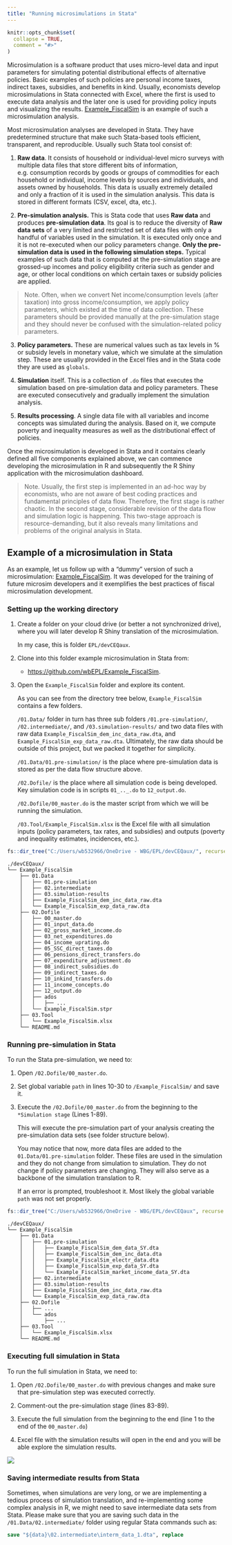```yaml
---
title: "Running microsimulations in Stata"
---
```


```r
knitr::opts_chunk$set(
  collapse = TRUE,
  comment = "#>"
)
```

Microsimulation is a software product that uses micro-level data and input parameters for simulating potential distributional effects of alternative policies. Basic examples of such policies are personal income taxes, indirect taxes, subsidies, and benefits in kind. Usually, economists develop microsimulations in Stata connected with Excel, where the first is used to execute data analysis and the later one is used for providing policy inputs and visualizing the results. [Example_FiscalSim](https://github.com/wbEPL/Example_FiscalSim) is an example of such a microsimulation analysis.

Most microsimulation analyses are developed in Stata. They have predetermined structure that make such Stata-based tools efficient, transparent, and reproducible. Usually such Stata tool consist of:

1.  **Raw data**. It consists of household or individual-level micro surveys with multiple data files that store different bits of information, e.g. consumption records by goods or groups of commodities for each household or individual, income levels by sources and individuals, and assets owned by households. This data is usually extremely detailed and only a fraction of it is used in the simulation analysis. This data is stored in different formats (CSV, excel, dta, etc.).

2.  **Pre-simulation analysis.** This is Stata code that uses **Raw data** and produces **pre-simulation data**. Its goal is to reduce the diversity of **Raw data sets** of a very limited and restricted set of data files with only a handful of variables used in the simulation. It is executed only once and it is not re-executed when our policy parameters change. **Only the pre-simulation data is used in the following simulation steps.** Typical examples of such data that is computed at the pre-simulation stage are grossed-up incomes and policy eligibility criteria such as gender and age, or other local conditions on which certain taxes or subsidy policies are applied.

> Note. Often, when we convert Net income/consumption levels (after taxation) into gross income/consumption, we apply policy parameters, which existed at the time of data collection. These parameters should be provided manually at the pre-simulation stage and they should never be confused with the simulation-related policy parameters.

3.  **Policy parameters.** These are numerical values such as tax levels in % or subsidy levels in monetary value, which we simulate at the simulation step. These are usually provided in the Excel files and in the Stata code they are used as `globals`.

4.  **Simulation** itself. This is a collection of `.do` files that executes the simulation based on pre-simulation data and policy parameters. These are executed consecutively and gradually implement the simulation analysis.

5.  **Results processing**. A single data file with all variables and income concepts was simulated during the analysis. Based on it, we compute poverty and inequality measures as well as the distributional effect of policies.

Once the microsimulation is developed in Stata and it contains clearly defined all five components explained above, we can commence developing the microsimulation in R and subsequently the R Shiny application with the microsimulation dashboard.

> Note. Usually, the first step is implemented in an ad-hoc way by economists, who are not aware of best coding practices and fundamental principles of data flow. Therefore, the first stage is rather chaotic. In the second stage, considerable revision of the data flow and simulation logic is happening. This two-stage approach is resource-demanding, but it also reveals many limitations and problems of the original analysis in Stata.

## Example of a microsimulation in Stata

As an example, let us follow up with a "dummy" version of such a microsimulation: [Example_FiscalSim](https://github.com/wbEPL/Example_FiscalSim). It was developed for the training of future microsim developers and it exemplifies the best practices of fiscal microsimulation development.

### Setting up the working directory

1.  Create a folder on your cloud drive (or better a not synchronized drive), where you will later develop R Shiny translation of the microsimulation.

    In my case, this is folder `EPL/devCEQaux`.

2.  Clone into this folder example microsimulation in Stata from:

    -   <https://github.com/wbEPL/Example_FiscalSim>.

3.  Open the `Example_FiscalSim` folder and explore its content.

    As you can see from the directory tree below, `Example_FiscalSim` contains a few folders.

    `/01.Data/` folder in turn has three sub folders `/01.pre-simulation/`, `/02.intermediate/`, and `/03.simulation-results/` and two data files with raw data `Example_FiscalSim_dem_inc_data_raw.dta`, and `Example_FiscalSim_exp_data_raw.dta`. Ultimately, the raw data should be outside of this project, but we packed it together for simplicity.

    `/01.Data/01.pre-simulation/` is the place where pre-simulation data is stored as per the data flow structure above.

    `/02.Dofile/` is the place where all simulation code is being developed. Key simulation code is in scripts `01_.._.do` to `12_output.do`.

    `/02.Dofile/00_master.do` is the master script from which we will be running the simulation.

    `/03.Tool/Example_FiscalSim.xlsx` is the Excel file with all simulation inputs (policy parameters, tax rates, and subsidies) and outputs (poverty and inequality estimates, incidences, etc.).

```r
fs::dir_tree("C:/Users/wb532966/OneDrive - WBG/EPL/devCEQaux/", recurse = T)
```

```         
./devCEQaux/
└── Example_FiscalSim
    ├── 01.Data
    │   ├── 01.pre-simulation
    │   ├── 02.intermediate
    │   ├── 03.simulation-results
    │   ├── Example_FiscalSim_dem_inc_data_raw.dta
    │   └── Example_FiscalSim_exp_data_raw.dta
    ├── 02.Dofile
    │   ├── 00_master.do
    │   ├── 01_input_data.do
    │   ├── 02_gross_market_income.do
    │   ├── 03_net_expenditures.do
    │   ├── 04_income_uprating.do
    │   ├── 05_SSC_direct_taxes.do
    │   ├── 06_pensions_direct_transfers.do
    │   ├── 07_expenditure_adjustment.do
    │   ├── 08_indirect_subsidies.do
    │   ├── 09_indirect_taxes.do
    │   ├── 10_inkind_transfers.do
    │   ├── 11_income_concepts.do
    │   ├── 12_output.do
    │   ├── ados
    │   │   ├── ...
    │   └── Example_FiscalSim.stpr
    ├── 03.Tool
    │   └── Example_FiscalSim.xlsx
    └── README.md
```

### Running pre-simulation in Stata

To run the Stata pre-simulation, we need to:

1.  Open `/02.Dofile/00_master.do`.

2.  Set global variable `path` in lines 10-30 to `/Example_FiscalSim/` and save it.

3.  Execute the `/02.Dofile/00_master.do` from the beginning to the `*Simulation stage` (Lines 1-89).

    This will execute the pre-simulation part of your analysis creating the pre-simulation data sets (see folder structure below).

    You may notice that now, more data files are added to the `01.Data/01.pre-simulation` folder. These files are used in the simulation and they do not change from simulation to simulation. They do not change if policy parameters are changing. They will also serve as a backbone of the simulation translation to R.

    If an error is prompted, troubleshoot it. Most likely the global variable `path` was not set properly.

```r
fs::dir_tree("C:/Users/wb532966/OneDrive - WBG/EPL/devCEQaux", recurse = T)
```

```         
./devCEQaux/
└── Example_FiscalSim
    ├── 01.Data
    │   ├── 01.pre-simulation
    │   │   ├── Example_FiscalSim_dem_data_SY.dta
    │   │   ├── Example_FiscalSim_dem_inc_data.dta
    │   │   ├── Example_FiscalSim_electr_data.dta
    │   │   ├── Example_FiscalSim_exp_data_SY.dta
    │   │   └── Example_FiscalSim_market_income_data_SY.dta
    │   ├── 02.intermediate
    │   ├── 03.simulation-results
    │   ├── Example_FiscalSim_dem_inc_data_raw.dta
    │   └── Example_FiscalSim_exp_data_raw.dta
    ├── 02.Dofile
    │   ├── ...
    │   └── ados
    │       ├── ...
    ├── 03.Tool
    │   └── Example_FiscalSim.xlsx
    └── README.md
```

### Executing full simulation in Stata

To run the full simulation in Stata, we need to:

1.  Open `/02.Dofile/00_master.do` with previous changes and make sure that pre-simulation step was executed correctly.

2.  Comment-out the pre-simulation stage (lines 83-89).

3.  Execute the full simulation from the beginning to the end (line 1 to the end of the `00_master.do`)

4.  Excel file with the simulation results will open in the end and you will be able explore the simulation results.

![](man/figures/stata-run-workflow.gif)

### Saving intermediate results from Stata

Sometimes, when simulations are very long, or we are implementing a tedious process of simulation translation, and re-implementing some complex analysis in R, we might need to save intermediate data sets from Stata. Please make sure that you are saving such data in the `/01.Data/02.intermediate/` folder using regular Stata commands such as:

``` stata
save "${data}\02.intermediate\interm_data_1.dta", replace
```
